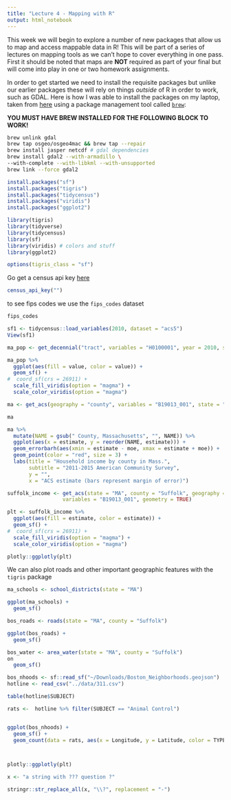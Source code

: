 ```yaml
---
title: "Lecture 4 - Mapping with R"
output: html_notebook
---
```


This week we will begin to explore a number of new packages that allow us to map and access mappable data in R! This will be part of a series of lectures on mapping tools as we can't hope to cover everything in one pass. First it should be noted that maps are **NOT** required as part of your final but will come into play in one or two homework assignments. 

In order to get started we need to install the requisite packages but unlike our earlier packages these will rely on things _outside_ of R in order to work, such as GDAL. Here is how I was able to install the packages on my laptop, taken from [here](https://www.karambelkar.info/2016/10/gdal-2-on-mac-with-homebrew/) using a package management tool called [`brew`](https://brew.sh/):

**YOU MUST HAVE BREW INSTALLED FOR THE FOLLOWING BLOCK TO WORK!**

```bash
brew unlink gdal
brew tap osgeo/osgeo4mac && brew tap --repair
brew install jasper netcdf # gdal dependencies
brew install gdal2 --with-armadillo \
--with-complete --with-libkml --with-unsupported
brew link --force gdal2
```


```r
install.packages("sf")
install.packages("tigris")
install.packages("tidycensus")
install.packages("viridis")
install.packages("ggplot2")
```

```r
library(tigris)
library(tidyverse)
library(tidycensus)
library(sf)
library(viridis) # colors and stuff
library(ggplot2)

options(tigris_class = "sf")
```

Go get a census api key [here](http://api.census.gov/data/key_signup.html)

```r
census_api_key("")
```
to see fips codes we use the `fips_codes` dataset
```r
fips_codes
```

```r
sf1 <- tidycensus::load_variables(2010, dataset = "acs5")
View(sf1)
```

```r
ma_pop <- get_decennial("tract", variables = "H0100001", year = 2010, state = "MA", geometry = T)

ma_pop %>%
  ggplot(aes(fill = value, color = value)) + 
  geom_sf() + 
#  coord_sf(crs = 26911) + 
  scale_fill_viridis(option = "magma") + 
  scale_color_viridis(option = "magma")
```

```r
ma <- get_acs(geography = "county", variables = "B19013_001", state = "MA")

ma

ma %>%
  mutate(NAME = gsub(" County, Massachusetts", "", NAME)) %>%
  ggplot(aes(x = estimate, y = reorder(NAME, estimate))) +
  geom_errorbarh(aes(xmin = estimate - moe, xmax = estimate + moe)) +
  geom_point(color = "red", size = 3) +
  labs(title = "Household income by county in Mass.",
       subtitle = "2011-2015 American Community Survey",
       y = "",
       x = "ACS estimate (bars represent margin of error)")
```

```r
suffolk_income <- get_acs(state = "MA", county = "Suffolk", geography = "tract", 
                  variables = "B19013_001", geometry = TRUE)

plt <- suffolk_income %>%
  ggplot(aes(fill = estimate, color = estimate)) + 
  geom_sf() + 
#  coord_sf(crs = 26911) + 
  scale_fill_viridis(option = "magma") + 
  scale_color_viridis(option = "magma")

plotly::ggplotly(plt)
```

We can also plot roads and other important geographic features with the `tigris` package
```r
ma_schools <- school_districts(state = "MA")

ggplot(ma_schools) +
  geom_sf()

bos_roads <- roads(state = "MA", county = "Suffolk")

ggplot(bos_roads) +
  geom_sf()
```

```r
bos_water <- area_water(state = "MA", county = "Suffolk")
on
  geom_sf()
```


```r
bos_nhoods <- sf::read_sf("~/Downloads/Boston_Neighborhoods.geojson")
hotline <- read_csv("../data/311.csv")

table(hotline$SUBJECT)

rats <-  hotline %>% filter(SUBJECT == "Animal Control")


ggplot(bos_nhoods) +
  geom_sf() +
  geom_count(data = rats, aes(x = Longitude, y = Latitude, color = TYPE))



plotly::ggplotly(plt)
```



```r

x <- "a string with ??? question ?"

stringr::str_replace_all(x, "\\?", replacement = "-")

```